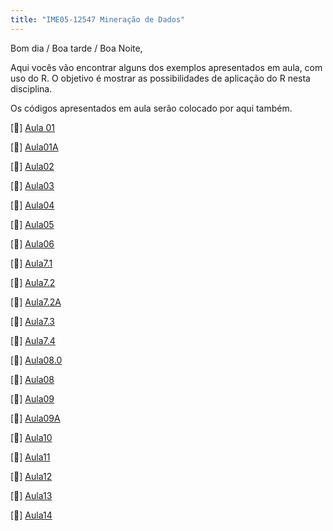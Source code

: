 ```yaml
---
title: "IME05-12547 Mineração de Dados"
---
```


Bom dia / Boa tarde / Boa Noite,

Aqui vocês vão encontrar alguns dos exemplos apresentados em aula, com uso do R. O objetivo é mostrar as possibilidades de aplicação do R nesta disciplina.

Os códigos apresentados em aula serão colocado por aqui também.

\[📖\] <a href="./semanas/Aula01.html" class="link">Aula 01</a>

\[📖\] <a href="./semanas/Aula01A.html" class="link">Aula01A</a>

\[📖\] <a href="./semanas/Aula02.html" class="link">Aula02</a>

\[📖\] <a href="./semanas/Aula03.html" class="link">Aula03</a>

\[📖\] <a href="./semanas/Aula04.html" class="link">Aula04</a>

\[📖\] <a href="./semanas/Aula05.html" class="link">Aula05</a>

\[📖\] <a href="./semanas/Aula06.html" class="link">Aula06</a>

\[📖\] <a href="./semanas/Aula07.1.html" class="link">Aula7.1</a>

\[📖\] <a href="./semanas/Aula07.2.html" class="link">Aula7.2</a>

\[📖\] <a href="./semanas/Aula07.2A.html" class="link">Aula7.2A</a>

\[📖\] <a href="./semanas/Aula07.3.html" class="link">Aula7.3</a>

\[📖\] <a href="./semanas/Aula07.4.html" class="link">Aula7.4</a>

\[📖\] <a href="./semanas/Aula08.0.html" class="link">Aula08.0</a>

\[📖\] <a href="./semanas/Aula08.html" class="link">Aula08</a>

\[📖\] <a href="./semanas/Aula09.html" class="link">Aula09</a>

\[📖\] <a href="./semanas/Aula09A.html" class="link">Aula09A</a>

\[📖\] <a href="./semanas/Aula10.html" class="link">Aula10</a>

\[📖\] <a href="./semanas/Aula11.html" class="link">Aula11</a>

\[📖\] <a href="./semanas/Aula12.html" class="link">Aula12</a>

\[📖\] <a href="./semanas/Aula13.html" class="link">Aula13</a>

\[📖\] <a href="./semanas/Aula14.html" class="link">Aula14</a>
